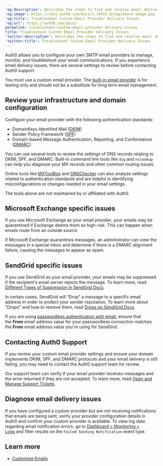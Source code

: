---
'og:description': Describes the steps to find and resolve email delivery issues.
'og:image': https://cdn2.auth0.com/docs/1.14553.0/img/share-image.png
'og:title': Troubleshoot Custom Email Provider Delivery Issues
'og:url': https://auth0.com/docs/
permalink: troubleshoot-custom-email-provider-delivery-issues
title: Troubleshoot Custom Email Provider Delivery Issues
'twitter:description': Describes the steps to find and resolve email delivery issues.
'twitter:title': Troubleshoot Custom Email Provider Delivery Issues
---
Auth0 allows you to configure your own SMTP email providers to manage, monitor, and troubleshoot your email communications. If you experience email delivery issues, there are several settings to review before contacting Auth0 support.

You must use a custom email provider. The [built-in email provider](https://manage.auth0.com/#/templates/provider) is for testing only and should not be a substitute for long term email management.

## Review your infrastructure and domain configuration

Configure your email provider with the following authentication standards:

* DomainKeys Identified Mail ([DKIM](http://dkim.org/))
* Sender Policy Framework ([SPF](https://datatracker.ietf.org/doc/rfc7208/))
* Domain-based Message Authentication, Reporting, and Conformance ([DMARC](https://dmarc.org/))

You can use several tools to review the settings of DNS records relating to DKIM, SPF, and DMARC. Built-in command line tools like `dig` and `nslookup` can help you diagnose your MX records and other common routing issues.

Online tools like [MXToolBox](https://mxtoolbox.com/) and [DNSChecker](https://dnschecker.org/all-tools.php) can also analyze settings related to authentication standards and are helpful in identifying misconfigurations or changes needed in your email settings.

<Warning>

The tools above are not maintained by or affiliated with Auth0.

</Warning>

## Microsoft Exchange specific issues

If you use Microsoft Exchange as your email provider, your emails may be quarantined if Exchange deems them as high-risk. This can happen when emails route from an outside source.

If Microsoft Exchange quarantines messages, an administrator can view the messages in a special inbox and determine if there is a DMARC alignment failure, causing the messages to appear as spam.

## SendGrid specific issues

If you use SendGrid as your email provider, your emails may be suppressed if the recipient's email server rejects the message. To learn more, read [Different Types of Suppression in SendGrid Docs](https://docs.sendgrid.com/ui/sending-email/index-suppressions#different-types-of-suppressions).

In certain cases, SendGrid will “Drop” a message to a specific email address in order to protect your sender reputation. To learn more about "Drops" and how to remove them, read [Drops on SendGrid Docs](https://docs.sendgrid.com/glossary/drops).

If you are using [passwordless authentication with email](/docs/authenticate/passwordless#email), ensure that the **From** email address value for your <Tooltip tip="Passwordless: Form of authentication that does not rely on a password as the first factor." cta="View Glossary" href="/docs/glossary?term=passwordless">passwordless</Tooltip> connection matches the **From** email address value you're using for SendGrid.

## Contacting Auth0 Support

If you review your custom email provider settings and ensure your domain implements DKIM, SPF, and DMARC protocols and your email delivery is still failing, you may need to contact the Auth0 support team for review.

Our support team can verify if your email provider receives messages and the error returned if they are not accepted. To learn more, read [Open and Manage Support Tickets](/docs/troubleshoot/customer-support/open-and-manage-support-tickets).

## Diagnose email delivery issues

If you have configured a custom provider but are not receiving notifications that emails are being sent, verify your provider configuration details in Auth0 and confirm your custom provider is available. To view log data regarding email notification errors, go to [Dashboard > Monitoring > Logs](https://manage.auth0.com/#/logs) and filter results on the `Failed Sending Notification` event type.

## Learn more

* [Customize Emails](/docs/customize/email)